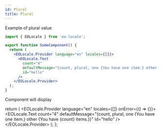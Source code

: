 ```yaml
---
id: Plural
title: Plural
---
```



Example of plural value

```jsx
import { EOLocale } from 'eo-locale';

export function SomeComponent() {
  return (
    <EOLocale.Provider language="en" locales={[]}>
      <EOLocale.Text
        count="4"
        defaultMessage="{count, plural, one {You have one item.} other {You have {count} items.}}"
        id="hello"
      />
    </EOLocale.Provider>
  );
}
```

Component will display <Highlight><Preview/></Highlight>

  return (
    <EOLocale.Provider language="en" locales={[]} onError={() => {}}>
      <EOLocale.Text
        count="4"
        defaultMessage="{count, plural, one {You have one item.} other {You have {count} items.}}"
        id="hello"
      />
    </EOLocale.Provider>
  );
};

